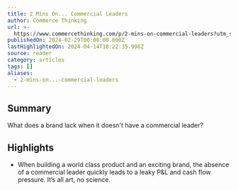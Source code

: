```yaml
---
title: 2 Mins On... Commercial Leaders
author: Commerce Thinking
url: >-
  https://www.commercethinking.com/p/2-mins-on-commercial-leaders?utm_source=post-email-title&publication_id=1474159&post_id=142092623&utm_campaign=email-post-title&isFreemail=true&r=31t9d7&triedRedirect=true&utm_medium=email
publishedOn: 2024-02-29T00:00:00.000Z
lastHighlightedOn: 2024-04-14T18:22:35.998Z
source: reader
category: articles
tags: []
aliases:
  - 2-mins-on...-commercial-leaders
---
```

## Summary

What does a brand lack when it doesn't have a commercial leader?

## Highlights
- When building a world class product and an exciting brand, the absence of a commercial leader quickly leads to a leaky P&L and cash flow pressure. It’s all art, no science.
